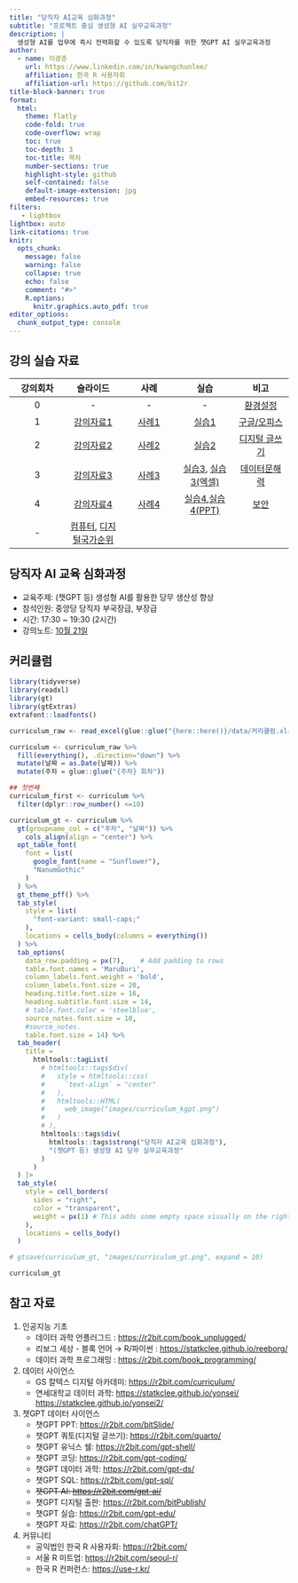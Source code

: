 ```yaml
---
title: "당직자 AI교육 심화과정"
subtitle: "프로젝트 중심 생성형 AI 실무교육과정"
description: |
  생성형 AI를 업무에 즉시 전력화할 수 있도록 당직자를 위한 챗GPT AI 실무교육과정
author:
  - name: 이광춘
    url: https://www.linkedin.com/in/kwangchunlee/
    affiliation: 한국 R 사용자회
    affiliation-url: https://github.com/bit2r
title-block-banner: true
format:
  html:
    theme: flatly
    code-fold: true
    code-overflow: wrap
    toc: true
    toc-depth: 3
    toc-title: 목차
    number-sections: true
    highlight-style: github    
    self-contained: false
    default-image-extension: jpg
    embed-resources: true
filters:
   - lightbox
lightbox: auto
link-citations: true
knitr:
  opts_chunk: 
    message: false
    warning: false
    collapse: true
    echo: false
    comment: "#>" 
    R.options:
      knitr.graphics.auto_pdf: true
editor_options: 
  chunk_output_type: console
---
```


## 강의 실습 자료

| 강의회차 | 슬라이드 | 사례 | 실습 | 비고 |
|:-------------:|:-------------:|:-------------:|:-------------:|:-------------:|
| 0 | \- | \- | \- | [환경설정](https://ai-carpentry.github.io/slideshow/setup.html#/title-slide) |
| 1 | [강의자료1](https://ai-carpentry.github.io/slideshow/ch01.html#/title-slide) | [사례1](https://ai-carpentry.github.io/slideshow/ch01_case_study.html#/title-slide) | [실습1](https://ai-carpentry.github.io/slideshow/ch01_practice.html#/title-slide) | [구글/오피스](https://ai-carpentry.github.io/slideshow/office.html#/title-slide) |
| 2 | [강의자료2](https://ai-carpentry.github.io/slideshow/ch02.html#/title-slide) | [사례2](https://ai-carpentry.github.io/slideshow/ch02_case_study.html#/title-slide) | [실습2](https://ai-carpentry.github.io/slideshow/ch02_practice.html#/title-slide) | [디지털 글쓰기](https://ai-carpentry.github.io/slideshow/quarto.html#/title-slide) |
| 3 | [강의자료3](https://ai-carpentry.github.io/slideshow/ch03.html#/title-slide) | [사례3](https://ai-carpentry.github.io/slideshow/ch03_case_study.html#/title-slide) | [실습3](https://ai-carpentry.github.io/slideshow/ch03_practice.html#/title-slide), [실습3(엑셀)](https://ai-carpentry.github.io/slideshow/ch03_practice_excel.html#/title-slide) | [데이터문해력](https://ai-carpentry.github.io/slideshow/literacy.html#/title-slide) |
| 4 | [강의자료4](https://ai-carpentry.github.io/slideshow/ch04.html#/title-slide) | [사례4](https://ai-carpentry.github.io/slideshow/ch04_case_study.html#/title-slide) | [실습4](https://ai-carpentry.github.io/slideshow/ch04_practice.html#/title-slide),[실습4(PPT)](https://ai-carpentry.github.io/slideshow/ch04_practice_ppt.html#/title-slide) | [보안](https://ai-carpentry.github.io/slideshow/security.html#/title-slide) |
| \- | [컴퓨터](https://ai-carpentry.github.io/slideshow/computer.html#/title-slide), [디지털국가순위](https://ai-carpentry.github.io/slideshow/ranking.html#/title-slide) |  |  |  |

## 당직자 AI 교육 심화과정

-   교육주제: (챗GPT 등) 생성형 AI를 활용한 당무 생산성 향상
-   참석인원: 중앙당 당직자 부국장급, 부장급
-   시간: 17:30 \~ 19:30 (2시간)
-   강의노트: [10월 21일](https://hackmd.io/@_NnKkWt7T5iYIToOD1QWRg/HyDZ4l3RA/edit)

## 커리큘럼

```r
library(tidyverse)
library(readxl)
library(gt)
library(gtExtras)
extrafont::loadfonts()

curriculum_raw <- read_excel(glue::glue("{here::here()}/data/커리큘럼.xlsx"), sheet = "kgpt")

curriculum <- curriculum_raw %>% 
  fill(everything(), .direction="down") %>% 
  mutate(날짜 = as.Date(날짜)) %>% 
  mutate(주차 = glue::glue("{주차} 회차"))

## 첫번째
curriculum_first <- curriculum %>% 
  filter(dplyr::row_number() <=10)

curriculum_gt <- curriculum %>%   
  gt(groupname_col = c("주차", "날짜")) %>% 
    cols_align(align = "center") %>% 
  opt_table_font(
    font = list(
      google_font(name = "Sunflower"),
      "NanumGothic"
    )
  ) %>% 
  gt_theme_pff() %>% 
  tab_style(
    style = list(
      "font-variant: small-caps;"
    ),
    locations = cells_body(columns = everything())
  ) %>% 
  tab_options(
    data_row.padding = px(7),    # Add padding to rows
    table.font.names = 'MaruBuri',
    column_labels.font.weight = 'bold',
    column_labels.font.size = 20,
    heading.title.font.size = 16,
    heading.subtitle.font.size = 14,
    # table.font.color = 'steelblue',
    source_notes.font.size = 10,
    #source_notes.
    table.font.size = 14) %>% 
  tab_header(
    title =
      htmltools::tagList(
        # htmltools::tags$div(
        #   style = htmltools::css(
        #     `text-align` = "center"
        #   ),
        #   htmltools::HTML(
        #     web_image("images/curriculum_kgpt.png")
        #   )
        # ),
        htmltools::tags$div(
          htmltools::tags$strong("당직자 AI교육 심화과정"),
          "(챗GPT 등) 생성형 AI 당무 실무교육과정"
        )
      )
  ) |> 
  tab_style(
    style = cell_borders(
      sides = "right",
      color = "transparent",
      weight = px(1) # This adds some empty space visually on the right side
    ),
    locations = cells_body()
  )    

# gtsave(curriculum_gt, "images/curriculum_gt.png", expand = 10)

curriculum_gt
```

## 참고 자료

1.  인공지능 기초
    -   데이터 과학 언플러그드 : <https://r2bit.com/book_unplugged/>
    -   리보그 세상 - 블록 언어 → R/파이썬 : <https://statkclee.github.io/reeborg/>
    -   데이터 과학 프로그래밍 : <https://r2bit.com/book_programming/>
2.  데이터 사이언스
    -   GS 칼텍스 디지털 아카데미: <https://r2bit.com/curriculum/>
    -   연세대학교 데이터 과학: <https://statkclee.github.io/yonsei/> <https://statkclee.github.io/yonsei2/>
3.  챗GPT 데이터 사이언스
    -   챗GPT PPT: <https://r2bit.com/bitSlide/>
    -   챗GPT 쿼토(디지털 글쓰기): <https://r2bit.com/quarto/>
    -   챗GPT 유닉스 쉘: <https://r2bit.com/gpt-shell/>
    -   챗GPT 코딩: <https://r2bit.com/gpt-coding/>
    -   챗GPT 데이터 과학: <https://r2bit.com/gpt-ds/>
    -   챗GPT SQL: <https://r2bit.com/gpt-sql/>
    -   ~~챗GPT AI: <https://r2bit.com/gpt-ai/>~~\
    -   챗GPT 디지털 출판: <https://r2bit.com/bitPublish/>
    -   챗GPT 실습: <https://r2bit.com/gpt-edu/>
    -   챗GPT 자료: <https://r2bit.com/chatGPT/>
4.  커뮤니티
    -   공익법인 한국 R 사용자회: <https://r2bit.com/>
    -   서울 R 미트업: <https://r2bit.com/seoul-r/>
    -   한국 R 컨퍼런스: <https://use-r.kr/>